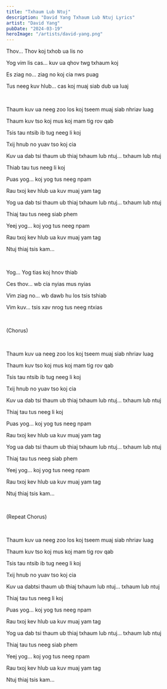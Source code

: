 ```yaml
---
title: "Txhaum Lub Ntuj"
description: "David Yang Txhaum Lub Ntuj Lyrics"
artist: "David Yang"
pubDate: "2024-03-19"
heroImage: "/artists/david-yang.png"
---
```


Thov... Thov koj txhob ua lis no

Yog vim lis cas... kuv ua qhov twg txhaum koj

Es ziag no... ziag no koj cia nws puag

Tus neeg kuv hlub... cas koj muaj siab dub ua luaj

<br />

Thaum kuv ua neeg zoo los koj tseem muaj siab nhriav luag

Thaum kuv tso koj mus koj mam tig rov qab

Tsis tau ntsib ib tug neeg li koj

Txij hnub no yuav tso koj cia

Kuv ua dab tsi thaum ub thiaj txhaum lub ntuj... txhaum lub ntuj

Thiab tau tus neeg li koj

Puas yog... koj yog tus neeg npam

Rau txoj kev hlub ua kuv muaj yam tag

Yog ua dab tsi thaum ub thiaj txhaum lub ntuj... txhaum lub ntuj

Thiaj tau tus neeg siab phem

Yeej yog... koj yog tus neeg npam

Rau txoj kev hlub ua kuv muaj yam tag

Ntuj thiaj tsis kam...

<br />

Yog... Yog tias koj hnov thiab

Ces thov... wb cia nyias mus nyias

Vim ziag no... wb dawb hu los tsis tshiab

Vim kuv... tsis xav nrog tus neeg ntxias

<br />

(Chorus)

<br />

Thaum kuv ua neeg zoo los koj tseem muaj siab nhriav luag

Thaum kuv tso koj mus koj mam tig rov qab

Tsis tau ntsib ib tug neeg li koj

Txij hnub no yuav tso koj cia

Kuv ua dab tsi thaum ub thiaj txhaum lub ntuj... txhaum lub ntuj

Thiaj tau tus neeg li koj

Puas yog... koj yog tus neeg npam

Rau txoj kev hlub ua kuv muaj yam tag

Yog ua dab tsi thaum ub thiaj txhaum lub ntuj... txhaum lub ntuj

Thiaj tau tus neeg siab phem

Yeej yog... koj yog tus neeg npam

Rau txoj kev hlub ua kuv muaj yam tag

Ntuj thiaj tsis kam...

<br />

(Repeat Chorus)

<br />

Thaum kuv ua neeg zoo los koj tseem muaj siab nhriav luag

Thaum kuv tso koj mus koj mam tig rov qab

Tsis tau ntsib ib tug neeg li koj

Txij hnub no yuav tso koj cia

Kuv ua dabtsi thaum ub thiaj txhaum lub ntuj... txhaum lub ntuj

Thiaj tau tus neeg li koj

Puas yog... koj yog tus neeg npam

Rau txoj kev hlub ua kuv muaj yam tag

Yog ua dab tsi thaum ub thiaj txhaum lub ntuj... txhaum lub ntuj

Thiaj tau tus neeg siab phem

Yeej yog... koj yog tus neeg npam

Rau txoj kev hlub ua kuv muaj yam tag

Ntuj thiaj tsis kam...
